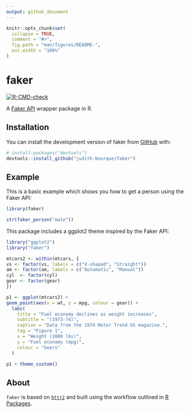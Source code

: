 ```yaml
---
output: github_document
---
```


<!-- README.md is generated from README.Rmd. Please edit that file -->

```r
knitr::opts_chunk$set(
  collapse = TRUE,
  comment = "#>",
  fig.path = "man/figures/README-",
  out.width = "100%"
)
```

# faker

<!-- badges: start -->

[![R-CMD-check](https://github.com/judith-bourque/faker/actions/workflows/R-CMD-check.yaml/badge.svg)](https://github.com/judith-bourque/faker/actions/workflows/R-CMD-check.yaml)

<!-- badges: end -->

A [Faker API](https://fakerapi.it/en) wrapper package in R.

## Installation

You can install the development version of faker from [GitHub](https://github.com/) with:

``` r
# install.packages("devtools")
devtools::install_github("judith-bourque/faker")
```

## Example

This is a basic example which shows you how to get a person using the Faker API:

```r
library(faker)

str(faker_person("male"))
```

This package includes a ggplot2 theme inspired by the Faker API:

```r
library("ggplot2")
library("faker")

mtcars2 <- within(mtcars, {
vs <- factor(vs, labels = c("V-shaped", "Straight"))
am <- factor(am, labels = c("Automatic", "Manual"))
cyl  <- factor(cyl)
gear <- factor(gear)
})

p1 <- ggplot(mtcars2) +
geom_point(aes(x = wt, y = mpg, colour = gear)) +
  labs(
    title = "Fuel economy declines as weight increases",
    subtitle = "(1973-74)",
    caption = "Data from the 1974 Motor Trend US magazine.",
    tag = "Figure 1",
    x = "Weight (1000 lbs)",
    y = "Fuel economy (mpg)",
    colour = "Gears"
  )

p1 + theme_custom()
```

## About

`faker` is based on [`httr2`](https://httr2.r-lib.org) and built using the workflow outlined in [R Packages](https://r-pkgs.org).
